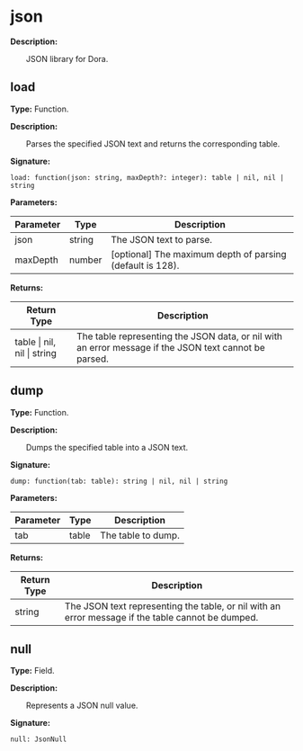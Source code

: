 
# json

**Description:**

&emsp;&emsp;JSON library for Dora.

## load

**Type:** Function.

**Description:**

&emsp;&emsp;Parses the specified JSON text and returns the corresponding table.

**Signature:**
```tl
load: function(json: string, maxDepth?: integer): table | nil, nil | string
```

**Parameters:**

| Parameter | Type | Description |
| --- | --- | --- |
| json | string | The JSON text to parse. |
| maxDepth | number | [optional] The maximum depth of parsing (default is 128). |

**Returns:**

| Return Type | Description |
| --- | --- |
| table \| nil, nil \| string | The table representing the JSON data, or nil with an error message if the JSON text cannot be parsed. |

## dump

**Type:** Function.

**Description:**

&emsp;&emsp;Dumps the specified table into a JSON text.

**Signature:**
```tl
dump: function(tab: table): string | nil, nil | string
```

**Parameters:**

| Parameter | Type | Description |
| --- | --- | --- |
| tab | table | The table to dump. |

**Returns:**

| Return Type | Description |
| --- | --- |
| string | The JSON text representing the table, or nil with an error message if the table cannot be dumped. |

## null

**Type:** Field.

**Description:**

&emsp;&emsp;Represents a JSON null value.

**Signature:**
```tl
null: JsonNull
```